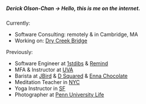 <div className="about">

##### Derick Olson-Chan -> Hello, this is me on the internet.

Currently:

- Software Consulting: remotely & in Cambridge, MA
- Working on: [Dry Creek Bridge](https://libraetd.lib.virginia.edu/public_view/ff365641t)

Previously:

- Software Engineer at [1stdibs](https://1stdibs.com) & [Remind](https://remind.com/chat)
- MFA & Instructor at [UVA](https://english.as.virginia.edu/people/profile/do7wz)
- Barista at [JBird](https://www.jbirdsupply.com/) & [D Squared](http://www.dsquaredjava.com/) & [Enna Chocolate](https://ennachocolate.com/)
- Meditation Teacher in [NYC](https://openmeditations.org/)
- Yoga Instructor in [SF](https://yogasocietysanfrancisco.com/)
- Photographer at [Penn University Life](https://universitylife.upenn.edu/)

</div>

<style jsx>{`
  .about {
    margin-top: 8rem;
  }
`}</style>
